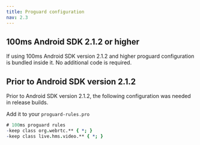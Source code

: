 ```yaml
---
title: Proguard configuration
nav: 2.3
---
```


## 100ms Android SDK 2.1.2 or higher

If using 100ms Android SDK version 2.1.2 and higher proguard configuration is bundled inside it. No additional code is required.

## Prior to Android SDK version 2.1.2

Prior to Android SDK version 2.1.2, the following configuration was needed in release builds.

Add it to your `proguard-rules.pro`

```:proguard-rules.pro section=PriorToAndroidSDKVersion2.1.2 sectionIndex=1
# 100ms proguard rules
-keep class org.webrtc.** { *; }
-keep class live.hms.video.** { *; }
```
